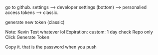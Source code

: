 go to github. settings --> developer settings (bottom) --> personalied access tokens --> classic.


generate new token (classic)

Note: Kevin Test whatever lol
Expiration: custom: 1 day
check Repo only
Click Generate Token

Copy it. that is the password when you push


